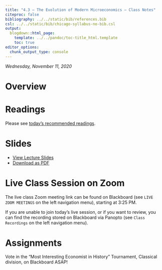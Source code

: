 ```yaml
---
title: "4.3 — The Evolution of Modern Microeconomics — Class Notes"
citeproc: false
bibliography: ../../static/bib/references.bib
csl: ../../static/bib/chicago-syllabus-no-bib.csl
output:
  blogdown::html_page:
    template: ../../pandoc/toc-title_html.template
    toc: true
editor_options: 
  chunk_output_type: console
---
```


*Wednesday, November 11, 2020*

# Overview


# Readings

Please see [today's recommended readings](/reading/4.3-reading).

# Slides

- [<i class="fas fa-chalkboard-teacher"></i> View Lecture Slides](/slides/4.3-slides.html)
- [<i class="fas fa-file-pdf"></i> Download as PDF](/slides/4.3-slides.pdf)

# Live Class Session on Zoom

The live class <i class="fas fa-video"></i> Zoom meeting link can be found on Blackboard (see `LIVE ZOOM MEETINGS` on the left navigation menu), starting at 3:25 PM.

If you are unable to join today's live session, or if you want to review, you can find the recording stored on Blackboard via Panopto (see `Class Recordings` on the left navigation menu).

# Assignments

Vote in the “Most Interesting Economist in History” Tournament, Classical division, on Blackboard ASAP!
